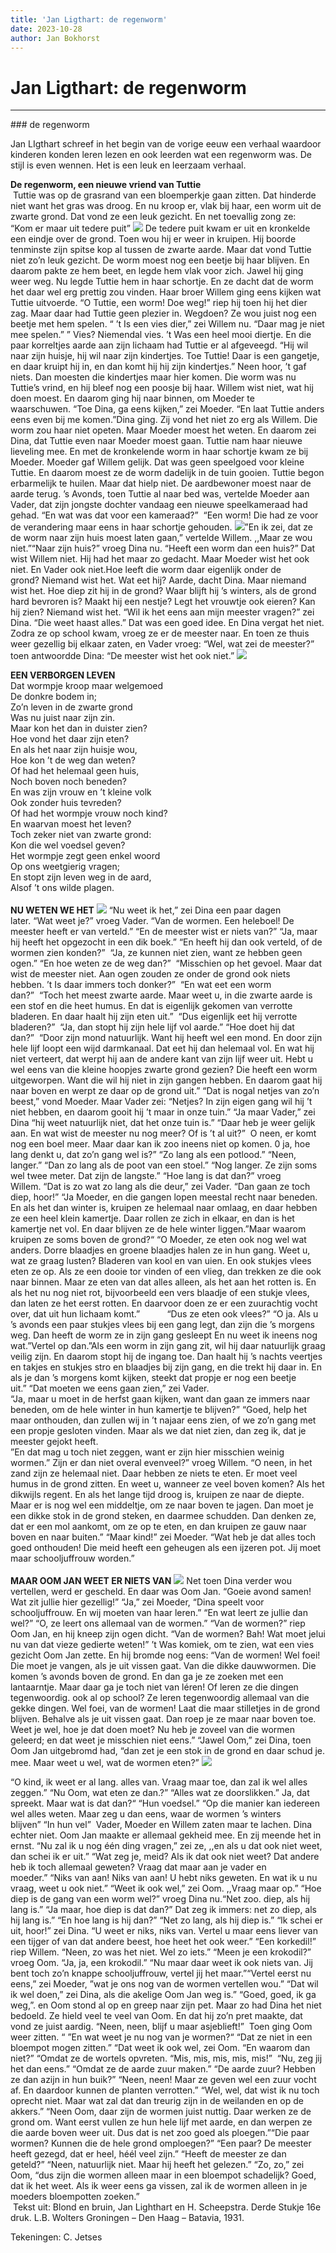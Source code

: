 ```yaml
---
title: 'Jan Ligthart: de regenworm'
date: 2023-10-28
author: Jan Bokhorst
---
```


# Jan Ligthart: de regenworm



---






        

 ### de regenworm

 Jan LIgthart schreef in het begin van de vorige eeuw een verhaal waardoor kinderen konden leren lezen en ook leerden wat een regenworm was. De stijl is even wennen. Het is een leuk en leerzaam verhaal.


     
**De regenworm, een nieuwe vriend van Tuttie**  
 Tuttie was op de grasrand van een bloemperkje gaan zitten. Dat hinderde niet want het gras was droog. En nu kroop er, vlak bij haar, een worm uit de zwarte grond. Dat vond ze een leuk gezicht. En net toevallig zong ze:   
“Kom er maar uit tedere puit” ![](../img/regenwormjesse27012017%20%281%29-1920w.jpg)
De tedere puit kwam er uit en kronkelde een eindje over de grond. Toen wou hij er weer in kruipen. Hij boorde tenminste zijn spitse kop al tussen de zwarte aarde. Maar dat vond Tuttie niet zo’n leuk gezicht. De worm moest nog een beetje bij haar blijven. En daarom pakte ze hem beet, en legde hem vlak voor zich. Jawel hij ging weer weg. Nu legde Tuttie hem in haar schortje. En ze dacht dat de worm het daar wel erg prettig zou vinden. Haar broer Willem ging eens kijken wat Tuttie uitvoerde. “O Tuttie, een worm! Doe weg!” riep hij toen hij het dier zag. Maar daar had Tuttie geen plezier in. Wegdoen? Ze wou juist nog een beetje met hem spelen. “ ‘t Is een vies dier," zei Willem nu. “Daar mag je niet mee spelen.” " Vies? Niemendal vies. 't Was een heel mooi diertje. En die paar korreltjes aarde aan zijn lichaam had Tuttie er al afgeveegd. “Hij wil naar zijn huisje, hij wil naar zijn kindertjes. Toe Tuttie! Daar is een gangetje, en daar kruipt hij in, en dan komt hij hij zijn kindertjes." Neen hoor, 't gaf niets. Dan moesten die kindertjes maar hier komen. Die worm was nu Tuttie's vrind, en hij bleef nog een poosje bij haar. Willem wist niet, wat hij doen moest. En daarom ging hij naar binnen, om Moeder te waarschuwen. “Toe Dina, ga eens kijken," zei Moeder. “En laat Tuttie anders eens even bij me komen."Dina ging. Zij vond het niet zo erg als Willem. Die worm zou haar niet opeten. Maar Moeder moest het weten. En daarom zei Dina, dat Tuttie even naar Moeder moest gaan. Tuttie nam haar nieuwe lieveling mee. En met de kronkelende worm in haar schortje kwam ze bij Moeder. Moeder gaf Willem gelijk. Dat was geen speelgoed voor kleine Tuttie. En daarom moest ze de worm dadelijk in de tuin gooien. Tuttie begon erbarmelijk te huilen. Maar dat hielp niet. De aardbewoner moest naar de aarde terug. 's Avonds, toen Tuttie al naar bed was, vertelde Moeder aan Vader, dat zijn jongste dochter vandaag een nieuwe speelkameraad had gehad. “En wat was dat voor een kameraad?"  “Een worm! Die had ze voor de verandering maar eens in haar schortje gehouden. ![](../img/worm_schort28012017-1920w.jpg)
"En ik zei, dat ze de worm naar zijn huis moest laten gaan," vertelde Willem. ,,Maar ze wou niet."“Naar zijn huis?" vroeg Dina nu. “Heeft een worm dan een huis?" Dat wist Willem niet. Hij had het maar zo gedacht. Maar Moeder wist het ook niet. En Vader ook niet.Hoe leeft die worm daar eigenlijk onder de grond? Niemand wist het. Wat eet hij? Aarde, dacht Dina. Maar niemand wist het. Hoe diep zit hij in de grond? Waar blijft hij 's winters, als de grond hard bevroren is? Maakt hij een nestje? Legt het vrouwtje ook eieren? Kan hij zien? Niemand wist het. “Wil ik het eens aan mijn meester vragen?" zei Dina. “Die weet haast alles." Dat was een goed idee. En Dina vergat het niet. Zodra ze op school kwam, vroeg ze er de meester naar. En toen ze thuis weer gezellig bij elkaar zaten, en Vader vroeg: “Wel, wat zei de meester?" toen antwoordde Dina: “De meester wist het ook niet." ![](../img/kleur_tuttie_en_dina28012017_medium-1920w.jpg)
  
**EEN VERBORGEN LEVEN**  
Dat wormpje kroop maar welgemoed  
De donkre bodem in;  
Zo'n leven in de zwarte grond  
Was nu juist naar zijn zin.  
Maar kon het dan in duister zien?  
Hoe vond het daar zijn eten?  
En als het naar zijn huisje wou,  
Hoe kon 't de weg dan weten?  
Of had het helemaal geen huis,  
Noch boven noch beneden?  
En was zijn vrouw en 't kleine volk  
Ook zonder huis tevreden?  
Of had het wormpje vrouw noch kind?  
En waarvan moest het leven?  
Toch zeker niet van zwarte grond:  
Kon die wel voedsel geven?  
Het wormpje zegt geen enkel woord  
Op ons weetgierig vragen;  
En stopt zijn leven weg in de aard,  
Alsof 't ons wilde plagen.  
   
**NU WETEN WE HET** ![](../img/nu_weten_we_het2_28012017bew-1920w.jpg)
“Nu weet ik het," zei Dina een paar dagen later. “Wat weet je?" vroeg Vader. “Van de wormen. Een heleboel! De meester heeft er van verteld." “En de meester wist er niets van?" “Ja, maar hij heeft het opgezocht in een dik boek." “En heeft hij dan ook verteld, of de wormen zien konden?"  “Ja, ze kunnen niet zien, want ze hebben geen ogen." “En hoe weten ze de weg dan?"  “Misschien op het gevoel. Maar dat wist de meester niet. Aan ogen zouden ze onder de grond ook niets hebben. 't Is daar immers toch donker?"  “En wat eet een worm dan?"  “Toch het meest zwarte aarde. Maar weet u, in die zwarte aarde is een stof en die heet humus. En dat is eigenlijk gekomen van verrotte bladeren. En daar haalt hij zijn eten uit."  “Dus eigenlijk eet hij verrotte bladeren?"  “Ja, dan stopt hij zijn hele lijf vol aarde." “Hoe doet hij dat dan?"  “Door zijn mond natuurlijk. Want hij heeft wel een mond. En door zijn hele lijf loopt een wijd darmkanaal. Dat eet hij dan helemaal vol. En wat hij niet verteert, dat werpt hij aan de andere kant van zijn lijf weer uit. Hebt u wel eens van die kleine hoopjes zwarte grond gezien? Die heeft een worm uitgeworpen. Want die wil hij niet in zijn gangen hebben. En daarom gaat hij naar boven en werpt ze daar op de grond uit." “Dat is nogal netjes van zo'n beest," vond Moeder. Maar Vader zei: “Netjes? In zijn eigen gang wil hij 't niet hebben, en daarom gooit hij 't maar in onze tuin." “Ja maar Vader," zei Dina “hij weet natuurlijk niet, dat het onze tuin is." “Daar heb je weer gelijk aan. En wat wist de meester nu nog meer? Of is 't al uit?"  O neen, er komt nog een boel meer. Maar daar kan ik zoo ineens niet op komen. 0 ja, hoe lang denkt u, dat zo'n gang wel is?" “Zo lang als een potlood." “Neen, langer." “Dan zo lang als de poot van een stoel." “Nog langer. Ze zijn soms wel twee meter. Dat zijn de langste." “Hoe lang is dat dan?" vroeg Willem. “Dat is zo wat zo lang als die deur," zei Vader. “Dan gaan ze toch diep, hoor!" “Ja Moeder, en die gangen lopen meestal recht naar beneden. En als het dan winter is, kruipen ze helemaal naar omlaag, en daar hebben ze een heel klein kamertje. Daar rollen ze zich in elkaar, en dan is het kamertje net vol. En daar blijven ze de hele winter liggen."Maar waarom kruipen ze soms boven de grond?" “O Moeder, ze eten ook nog wel wat anders. Dorre blaadjes en groene blaadjes halen ze in hun gang. Weet u, wat ze graag lusten? Bladeren van kool en van uien. En ook stukjes vlees eten ze op. Als ze een dooie tor vinden of een vlieg, dan trekken ze die ook naar binnen. Maar ze eten van dat alles alleen, als het aan het rotten is. En als het nu nog niet rot, bijvoorbeeld een vers blaadje of een stukje vlees, dan laten ze het eerst rotten. En daarvoor doen ze er een zuurachtig vocht over, dat uit hun lichaam komt."           “Dus ze eten ook vlees?" “O ja. Als u 's avonds een paar stukjes vlees bij een gang legt, dan zijn die 's morgens weg. Dan heeft de worm ze in zijn gang gesleept En nu weet ik ineens nog wat."Vertel op dan."Als een worm in zijn gang zit, wil hij daar natuurlijk graag veilig zijn. En daarom stopt hij de ingang toe. Dan haalt hij 's nachts veertjes en takjes en stukjes stro en blaadjes bij zijn gang, en die trekt hij daar in. En als je dan 's morgens komt kijken, steekt dat propje er nog een beetje uit." “Dat moeten we eens gaan zien," zei Vader.  
“Ja, maar u moet in de herfst gaan kijken, want dan gaan ze immers naar beneden, om de hele winter in hun kamertje te blijven?" “Goed, help het maar onthouden, dan zullen wij in 't najaar eens zien, of we zo'n gang met een propje gesloten vinden. Maar als we dat niet zien, dan zeg ik, dat je meester gejokt heeft.  
"En dat mag u toch niet zeggen, want er zijn hier misschien weinig wormen." Zijn er dan niet overal evenveel?" vroeg Willem. “O neen, in het zand zijn ze helemaal niet. Daar hebben ze niets te eten. Er moet veel humus in de grond zitten. En weet u, wanneer ze veel boven komen? Als het dikwijls regent. En als het lange tijd droog is, kruipen ze naar de diepte. Maar er is nog wel een middeltje, om ze naar boven te jagen. Dan moet je een dikke stok in de grond steken, en daarmee schudden. Dan denken ze, dat er een mol aankomt, om ze op te eten, en dan kruipen ze gauw naar boven en naar buiten." “Maar kind!" zei Moeder. “Wat heb je dat alles toch goed onthouden! Die meid heeft een geheugen als een ijzeren pot. Jij moet maar schooljuffrouw worden."  
   
**MAAR OOM JAN WEET ER NIETS VAN** ![](../img/oom_jan28012017-1920w.jpg)
Net toen Dina verder wou vertellen, werd er gescheld. En daar was Oom Jan. “Goeie avond samen! Wat zit jullie hier gezellig!" “Ja," zei Moeder, “Dina speelt voor schooljuffrouw. En wij moeten van haar leren." “En wat leert ze jullie dan wel?" “O, ze leert ons allemaal van de wormen." “Van de wormen?" riep Oom Jan, en hij kneep zijn ogen dicht. “Van de wormen? Bah! Wat moet jelui nu van dat vieze gedierte weten!" 't Was komiek, om te zien, wat een vies gezicht Oom Jan zette. En hij bromde nog eens: “Van de wormen! Wel foei! Die moet je vangen, als je uit vissen gaat. Van die dikke dauwwormen. Die komen 's avonds boven de grond. En dan ga je ze zoeken met een lantaarntje. Maar daar ga je toch niet van léren! Of leren ze die dingen tegenwoordig. ook al op school? Ze leren tegenwoordig allemaal van die gekke dingen. Wel foei, van de wormen! Laat die maar stilletjes in de grond blijven. Behalve als je uit vissen gaat. Dan roep je ze maar naar boven toe. Weet je wel, hoe je dat doen moet? Nu heb je zoveel van die wormen geleerd; en dat weet je misschien niet eens." “Jawel Oom," zei Dina, toen Oom Jan uitgebromd had, “dan zet je een stok in de grond en daar schud je. mee. Maar weet u wel, wat de wormen eten?" ![](../img/in_de_kamer_met_oom_jan28012017_medium-1920w.jpg)
  
“O kind, ik weet er al lang. alles van. Vraag maar toe, dan zal ik wel alles zeggen." “Nu Oom, wat eten ze dan.?" “Alles wat ze doorslikken." Ja, dat spreekt. Maar wat is dat dan?" “Hun voedsel." “Op die manier kan iedereen wel alles weten. Maar zeg u dan eens, waar de wormen 's winters blijven" “In hun vel"  Vader, Moeder en Willem zaten maar te lachen. Dina echter niet. Oom Jan maakte er allemaal gekheid mee. En zij meende het in ernst. “Nu zal ik u nog één ding vragen," zei ze, ,,en als u dat ook niet weet, dan schei ik er uit." “Wat zeg je, meid? Als ik dat ook niet weet? Dat andere heb ik toch allemaal geweten? Vraag dat maar aan je vader en moeder." “Niks van aan! Niks van aan! U hebt niks geweten. En wat ik u nu vraag, weet u ook niet." “Weet ik ook wel," zei Oom. ,,Vraag maar op." “Hoe diep is de gang van een worm wel?" vroeg Dina nu.“Net zoo. diep, als hij lang is." “Ja maar, hoe diep is dat dan?" Dat zeg ik immers: net zo diep, als hij lang is." “En hoe lang is hij dan?" “Net zo lang, als hij diep is." “lk schei er uit, hoor!" zei Dina. “U weet er niks, niks van. Vertel u maar eens liever van een tijger of van dat andere beest, hoe heet het ook weer." “Een korkedil!" riep Willem. “Neen, zo was het niet. Wel zo iets." “Meen je een krokodil?" vroeg Oom. “Ja, ja, een krokodil." “Nu maar daar weet ik ook niets van. Jij bent toch zo'n knappe schooljuffrouw, vertel jij het maar."“Vertel eerst nu eens," zei Moeder, ”wat je ons nog van de wormen vertellen wou." “Dat wil ik wel doen," zei Dina, als die akelige Oom Jan weg is." “Goed, goed, ik ga weg,". en Oom stond al op en greep naar zijn pet. Maar zo had Dina het niet bedoeld. Ze hield veel te veel van Oom. En dat hij zo'n pret maakte, dat vond ze juist aardig. “Neen, neen, blijf u maar asjeblieft!"  Toen ging Oom weer zitten. “ ”En wat weet je nu nog van je wormen?" “Dat ze niet in een bloempot mogen zitten." “Dat weet ik ook wel, zei Oom. “En waarom dan niet?" “Omdat ze de wortels opvreten. “Mis, mis, mis, mis, mis!”  “Nu, zeg jij het dan eens." “Omdat ze de aarde zuur maken." “De aarde zuur? Hebben ze dan azijn in hun buik?" “Neen, neen! Maar ze geven wel een zuur vocht af. En daardoor kunnen de planten verrotten." “Wel, wel, dat wist ik nu toch oprecht niet. Maar wat zal dat dan treurig zijn in de weilanden en op de akkers." “Neen Oom, daar zijn de wormen juist nuttig. Daar werken ze de grond om. Want eerst vullen ze hun hele lijf met aarde, en dan werpen ze die aarde boven weer uit. Dus dat is net zoo goed als ploegen."“Die paar wormen? Kunnen die de hele grond omploegen?" “Een paar? De meester heeft gezegd, dat er heel, héél veel zijn." “Heeft de meester ze dan geteld?" “Neen, natuurlijk niet. Maar hij heeft het gelezen." “Zo, zo," zei Oom, “dus zijn die wormen alleen maar in een bloempot schadelijk? Goed, dat ik het weet. Als ik weer eens ga vissen, zal ik de wormen alleen in je moeders bloempotten zoeken."  
 Tekst uit: Blond en bruin, Jan Lighthart en H. Scheepstra. Derde Stukje 16e druk. L.B. Wolters Groningen – Den Haag – Batavia, 1931.  
  
Tekeningen: C. Jetses  









